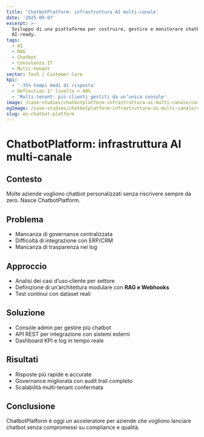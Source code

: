 ```yaml
---
title: 'ChatbotPlatform: infrastruttura AI multi-canale'
date: '2025-09-07'
excerpt: >-
  Sviluppo di una piattaforma per costruire, gestire e monitorare chatbot
  AI-ready.
tags:
  - AI
  - RAG
  - Chatbot
  - Consulenza IT
  - Multi-tenant
sector: Tech / Customer Care
kpi:
  - '-35% tempi medi di risposta'
  - Deflection 1° livello > 40%
  - 'Multi-tenant: più clienti gestiti da un’unica console'
image: /case-studies/chatbotplatform-infrastruttura-ai-multi-canale/card.webp
ogImage: /case-studies/chatbotplatform-infrastruttura-ai-multi-canale/og.webp
slug: en-chatbot-platform
---
```


# ChatbotPlatform: infrastruttura AI multi-canale

## Contesto
Molte aziende vogliono chatbot personalizzati senza riscrivere sempre da zero. Nasce ChatbotPlatform.

## Problema
- Mancanza di governance centralizzata  
- Difficoltà di integrazione con ERP/CRM  
- Mancanza di trasparenza nei log  

## Approccio
- Analisi dei casi d’uso cliente per settore  
- Definizione di un’architettura modulare con **RAG e Webhooks**  
- Test continui con dataset reali  

## Soluzione
- Console admin per gestire più chatbot  
- API REST per integrazione con sistemi esterni  
- Dashboard KPI e log in tempo reale  

## Risultati
- Risposte più rapide e accurate  
- Governance migliorata con audit trail completo  
- Scalabilità multi-tenant confermata  

## Conclusione
ChatbotPlatform è oggi un acceleratore per aziende che vogliono lanciare chatbot senza compromessi su compliance e qualità.
